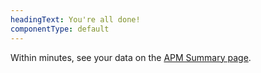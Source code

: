```yaml
---
headingText: You're all done!
componentType: default
---
```


Within minutes, see your data on the [APM Summary page](https://one.newrelic.com/nr1-core?filters=%28domain%20IN%20%28%27APM%27%2C%20%27EXT%27%29%20AND%20type%20IN%20%28%27APPLICATION%27%2C%20%27SERVICE%27%29%29&state=f1dfd001-1723-431e-5412-33488d36fce8).
